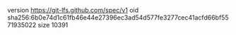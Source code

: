 version https://git-lfs.github.com/spec/v1
oid sha256:6b0e74d1c61fb46e44e27396ec3ad54d577fe3277cec41acfd66bf5571935022
size 10391
